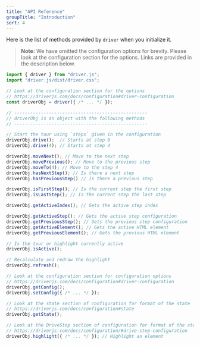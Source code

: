 ```yaml
---
title: "API Reference"
groupTitle: "Introduction"
sort: 4
---
```


Here is the list of methods provided by `driver` when you initialize it.

> **Note:** We have omitted the configuration options for brevity. Please look at the configuration section for the options. Links are provided in the description below.

```javascript
import { driver } from "driver.js";
import "driver.js/dist/driver.css";

// Look at the configuration section for the options
// https://driverjs.com/docs/configuration#driver-configuration
const driverObj = driver({ /* ... */ });

// --------------------------------------------------
// driverObj is an object with the following methods
// --------------------------------------------------

// Start the tour using `steps` given in the configuration
driverObj.drive();  // Starts at step 0
driverObj.drive(4); // Starts at step 4

driverObj.moveNext(); // Move to the next step
driverObj.movePrevious(); // Move to the previous step
driverObj.moveTo(4); // Move to the step 4
driverObj.hasNextStep(); // Is there a next step
driverObj.hasPreviousStep() // Is there a previous step

driverObj.isFirstStep(); // Is the current step the first step
driverObj.isLastStep(); // Is the current step the last step

driverObj.getActiveIndex(); // Gets the active step index

driverObj.getActiveStep(); // Gets the active step configuration
driverObj.getPreviousStep(); // Gets the previous step configuration
driverObj.getActiveElement(); // Gets the active HTML element
driverObj.getPreviousElement(); // Gets the previous HTML element

// Is the tour or highlight currently active
driverObj.isActive();

// Recalculate and redraw the highlight
driverObj.refresh();

// Look at the configuration section for configuration options
// https://driverjs.com/docs/configuration#driver-configuration
driverObj.getConfig();
driverObj.setConfig({ /* ... */ });

// Look at the state section of configuration for format of the state
// https://driverjs.com/docs/configuration#state
driverObj.getState();

// Look at the DriveStep section of configuration for format of the step
// https://driverjs.com/docs/configuration/#drive-step-configuration
driverObj.highlight({ /* ... */ }); // Highlight an element
```